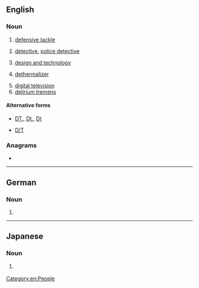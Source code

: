{{also|Dt|dT|dt.|dt'|ḏt}}
==English==
{{wikipedia}}

===Noun===
{{en-noun|~}}

# {{lb|en|American football|Canadian football}} [[defensive tackle]]
# {{lb|en|law enforcement}} [[detective]], [[police detective]]
# {{lb|en|education}} [[design and technology]]
# {{lb|en|aviation}} [[dethermalizer]]
# [[digital television]]
# [[delirium tremens]]

====Alternative forms====
* {{sense|law enforcement}} [[DT.]], [[Dt.]], [[Dt]]
* {{sense|aviation}} [[D/T]]

===Anagrams===
* {{anagrams|en|a=dt|TD|td}}

[[Category:en:People]]

----

==German==

===Noun===
{{head|de|noun}}

# {{abbreviation of|de|[[Dachterrasse]]}}

----

==Japanese==

===Noun===
{{ja-noun|どうてい}}

# {{lb|ja|slang}} {{abbreviation of|ja|{{ja-r|童貞|どうてい}}}}